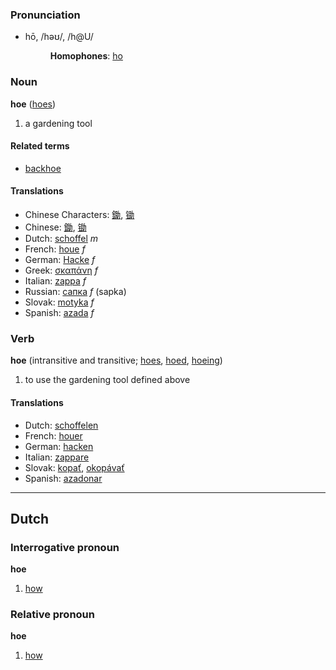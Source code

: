 ===Pronunciation===
*hō, /həʊ/, /h@U/
*:'''Homophones''': [[ho]]

===Noun===
'''hoe''' ([[hoes]])

# a gardening tool

====Related terms====
*[[backhoe]]

====Translations====
*Chinese Characters: [[鋤]], [[锄]]
*Chinese: [[鋤]], [[锄]]
*Dutch: [[schoffel]] ''m''
*French: [[houe]] ''f''
*German: [[Hacke]] ''f''
*Greek: [[σκαπάνη]] ''f''
*Italian: [[zappa]] ''f''
*Russian: [[сапка]] ''f'' (sapka)
*Slovak: [[motyka]] ''f''
*Spanish: [[azada]] ''f''

===Verb===
'''hoe''' (intransitive and transitive; [[hoes]], [[hoed]], [[hoeing]])

# to use the gardening tool defined above

====Translations====
*Dutch: [[schoffelen]]
*French: [[houer]]
*German: [[hacken]]
*Italian: [[zappare]]
*Slovak: [[kopať]], [[okopávať]]
*Spanish: [[azadonar]]

----
==Dutch==
===Interrogative pronoun===
'''hoe'''

# [[how]]

===Relative pronoun===
'''hoe'''

# [[how]]